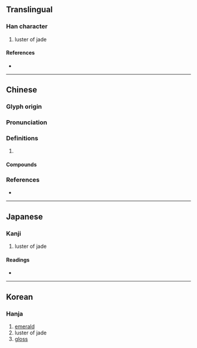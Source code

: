 {{character info}}
{{character info|0xf9ef}}

==Translingual==

===Han character===
{{Han char|rn=96|rad=玉|as=12|sn=16|four=19159|canj=MGFDQ|ids=⿰𤣩粦}}

# luster of jade

====References====
* {{Han ref|kx=0741.360|dkj=21236|dj=1151.130|hdz=21138.060|uh=7498|ud=29848|bh=BF5A|bd=48986}}

----

==Chinese==
{{zh-forms}}

===Glyph origin===
{{Han etym}}

===Pronunciation===
{{zh-pron
|m=lín
|c=leon4
|mc=y
|oc=y
|cat=
}}

===Definitions===
{{zh-hanzi}}

# {{rfdef|zh}}

====Compounds====
{{zh-der|玢璘|璘斑|璘彬}}

===References===
* {{R:twedu|B02662}}

----

==Japanese==

===Kanji===
{{ja-kanji|grade=|rs=玉12}}

# luster of jade

====Readings====
* {{ja-readings|on=りん|kun=|nanori=}}

----

==Korean==

===Hanja===
{{ko-hanja|린||인}}

# [[emerald]]
# luster of jade
# [[gloss]]